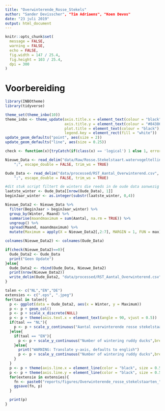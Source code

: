 ```yaml
---
title: "Overwinterende_Rosse_Stekels"
author: "Sander Devisscher", "Tim Adriaens", "Koen Devos"
date: "23 juli 2019"
output: html_document
---
```


```r
knitr::opts_chunk$set(
  message = FALSE,
  warning = FALSE,
  echo = FALSE,
  fig.width = 147 / 25.4,
  fig.height = 103 / 25.4,
  dpi = 300
)
```

# Voorbereiding

```r
library(INBOtheme)
library(tidyverse)

theme_set(theme_inbo(10))
theme_inbo <- theme_update(axis.title.x = element_text(colour = "black"), 
                           axis.title.y = element_text(colour = "#843860"),
                           plot.title = element_text(colour = "black"),
                           legend.key = element_rect(fill = "white"))
update_geom_defaults("point", aes(size = 2))
update_geom_defaults("line", aes(size = 0.25))

check <- function(x){tryCatch(if(class(x) == 'logical') 1 else 1, error=function(e) 0)}
```

```r
Nieuwe_Data <- read_delim("data/Raw/Rosse.Stekelstaart.watervogeltellingen.2016-2019_Tidy.csv", 
    ";", escape_double = FALSE, trim_ws = TRUE)

Oude_Data <- read_delim("data/processed/RST_Aantal_Overwinterend.csv", 
    ";", escape_double = FALSE, trim_ws = TRUE)
```

```r
#dit stuk script filtert de winters die reeds in de oude data aanwezig zijn zodat deze niet worden verdubbeld
laatste_winter <- Oude_Data[[nrow(Oude_Data), 1]]
beginJaar_winter <- as.integer(substr(laatste_winter, 0,4))

Nieuwe_Data2 <- Nieuwe_Data %>% 
  filter(BeginJaar > beginJaar_winter) %>% 
  group_by(Winter, Maand) %>% 
  summarise(maandmaximum = sum(Aantal, na.rm = TRUE)) %>% 
  ungroup() %>% 
  spread(Maand, maandmaximum) %>% 
  mutate(Maximum = apply(X = Nieuwe_Data2[,2:7], MARGIN = 1, FUN = max))

colnames(Nieuwe_Data2) <- colnames(Oude_Data)
```

```r
if(check(Nieuwe_Data2)==0){
  Oude_Data2 <- Oude_Data
  print("Geen Update")
}else{
  Oude_Data2 <- rbind(Oude_Data, Nieuwe_Data2)
  print(nrow(Nieuwe_Data2))
  write_delim(Oude_Data2, "data/processed/RST_Aantal_Overwinterend.csv", ";")
}
```

```r
talen <- c("NL","EN","DE")
extensies <- c(".eps", ".jpeg")
for(taal in talen){
  p <- ggplot(data = Oude_Data2, aes(x = Winter, y = Maximum))
  p <- p + geom_col()
  p <- p + scale_x_discrete(NULL)
  p <- p + theme(axis.text.x = element_text(angle = 90, vjust = 0.5))
  if(taal == "NL"){
    p <- p + scale_y_continuous("Aantal overwinterende rosse stekelstaarten",breaks = seq(0, 15, by = 2), limits = c(0,14), expand = c(0,0))
  }else{
    if(taal == "EN"){
      p <- p + scale_y_continuous("Number of wintering ruddy ducks",breaks = seq(0, 15, by = 2), limits = c(0,14),expand = c(0,0))
    }else{
      print("WARNING: Translate y-axis, defaults to english")
      p <- p + scale_y_continuous("Number of wintering ruddy ducks",breaks = seq(0, 15, by = 2), limits = c(0,14),expand = c(0,0))
    }
  }
  p <- p + theme(axis.line.x = element_line(color = "black", size = 0.5, linetype = "solid"))
  p <- p + theme(axis.line.y = element_line(color = "black", size = 0.5, linetype = "solid"))
  for(extensie in extensies){
    fn <- paste0("reports/figures/Overwinterende_rosse_stekelstaarten_", taal , extensie)
    ggsave(fn, p)
  }

  print(p)
}



```

